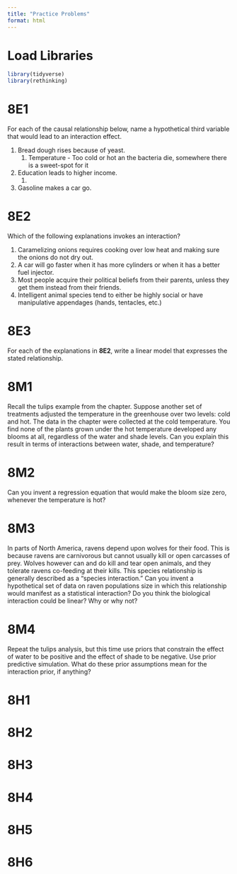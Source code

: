 ```yaml
---
title: "Practice Problems"
format: html
---
```


# Load Libraries

```r
library(tidyverse)
library(rethinking)
```

# 8E1

For each of the causal relationship below, name a hypothetical third variable that would lead to an interaction effect.

1.  Bread dough rises because of yeast.
    1.  Temperature - Too cold or hot an the bacteria die, somewhere there is a sweet-spot for it
2.  Education leads to higher income.
    1.  
3.  Gasoline makes a car go.

# 8E2

Which of the following explanations invokes an interaction?

1.  Caramelizing onions requires cooking over low heat and making sure the onions do not dry out.
2.  A car will go faster when it has more cylinders or when it has a better fuel injector.
3.  Most people acquire their political beliefs from their parents, unless they get them instead from their friends.
4.  Intelligent animal species tend to either be highly social or have manipulative appendages (hands, tentacles, etc.)

# 8E3

For each of the explanations in **8E2**, write a linear model that expresses the stated relationship.

# 8M1

Recall the tulips example from the chapter. Suppose another set of treatments adjusted the temperature in the greenhouse over two levels: cold and hot. The data in the chapter were collected at the cold temperature. You find none of the plants grown under the hot temperature developed any blooms at all, regardless of the water and shade levels. Can you explain this result in terms of interactions between water, shade, and temperature?

# 8M2

Can you invent a regression equation that would make the bloom size zero, whenever the temperature is hot?

# 8M3

In parts of North America, ravens depend upon wolves for their food. This is because ravens are carnivorous but cannot usually kill or open carcasses of prey. Wolves however can and do kill and tear open animals, and they tolerate ravens co-feeding at their kills. This species relationship is generally described as a "species interaction." Can you invent a hypothetical set of data on raven populations size in which this relationship would manifest as a statistical interaction? Do you think the biological interaction could be linear? Why or why not?

# 8M4

Repeat the tulips analysis, but this time use priors that constrain the effect of water to be positive and the effect of shade to be negative. Use prior predictive simulation. What do these prior assumptions mean for the interaction prior, if anything?

# 8H1

# 8H2

# 8H3

# 8H4

# 8H5

# 8H6

